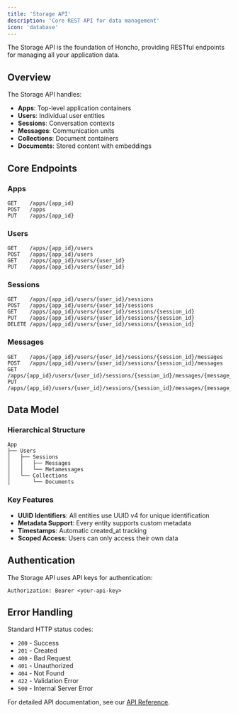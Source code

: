 ```yaml
---
title: 'Storage API'
description: 'Core REST API for data management'
icon: 'database'
---
```


The Storage API is the foundation of Honcho, providing RESTful endpoints for managing all your application data.

## Overview

The Storage API handles:
- **Apps**: Top-level application containers
- **Users**: Individual user entities
- **Sessions**: Conversation contexts
- **Messages**: Communication units
- **Collections**: Document containers
- **Documents**: Stored content with embeddings

## Core Endpoints

### Apps
```http
GET    /apps/{app_id}
POST   /apps
PUT    /apps/{app_id}
```

### Users  
```http
GET    /apps/{app_id}/users
POST   /apps/{app_id}/users
GET    /apps/{app_id}/users/{user_id}
PUT    /apps/{app_id}/users/{user_id}
```

### Sessions
```http
GET    /apps/{app_id}/users/{user_id}/sessions
POST   /apps/{app_id}/users/{user_id}/sessions
GET    /apps/{app_id}/users/{user_id}/sessions/{session_id}
PUT    /apps/{app_id}/users/{user_id}/sessions/{session_id}
DELETE /apps/{app_id}/users/{user_id}/sessions/{session_id}
```

### Messages
```http
GET    /apps/{app_id}/users/{user_id}/sessions/{session_id}/messages
POST   /apps/{app_id}/users/{user_id}/sessions/{session_id}/messages
GET    /apps/{app_id}/users/{user_id}/sessions/{session_id}/messages/{message_id}
PUT    /apps/{app_id}/users/{user_id}/sessions/{session_id}/messages/{message_id}
```

## Data Model

### Hierarchical Structure
```
App
├── Users
│   ├── Sessions
│   │   ├── Messages
│   │   └── Metamessages
│   └── Collections
│       └── Documents
```

### Key Features
- **UUID Identifiers**: All entities use UUID v4 for unique identification
- **Metadata Support**: Every entity supports custom metadata
- **Timestamps**: Automatic created_at tracking
- **Scoped Access**: Users can only access their own data

## Authentication

The Storage API uses API keys for authentication:

```http
Authorization: Bearer <your-api-key>
```

## Error Handling

Standard HTTP status codes:
- `200` - Success
- `201` - Created
- `400` - Bad Request
- `401` - Unauthorized
- `404` - Not Found
- `422` - Validation Error
- `500` - Internal Server Error

For detailed API documentation, see our [API Reference](/api-reference/introduction). 
